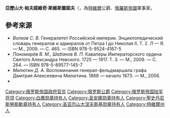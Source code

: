 
'''亞歷山大·帕夫諾維奇·斯維斯圖諾夫'''（{{bd|1830年|2月14日|1903年|3月18日之後|}}，為[[特維爾|特維爾]]公爵、[[俄羅斯帝國|俄羅斯帝國]]軍事家。

== 參考來源 ==
* ''Волков С. В.'' Генералитет Российской империи. Энциклопедический словарь генералов и адмиралов от Петра I до Николая II. Т. 2. Л — Я. — М., 2009. — С. 465. — ISBN 978-5-9524-4167-5
* ''Пономарёв В. М., Шабанов В. П.'' Кавалеры Императорского ордена Святого Александра Невского. 1725 — 1917. Т. 3. — М., 2009. — С. 264. — ISBN 978-5-89577-145-7
* ''Милютин Д. А.'' Воспоминания генерал-фельдмаршала графа Дмитрия Алексеевича Милютина. 1868 — начало 1873. — М., 2006.
*{{книга|автор=Волжинский Г. И.|заглавие=Освобождение крепости Баязета от блокады турок: из боевых и военно-походных воспоминаний о Русско-турецкой войне 1877–1878 годов|ссылка=|место=Варшава|Окруж. штаба|год=1911|страниц=24|ref=Волжинский}}
{{Authority control}}
{{車臣|nocat}}
[[Category:俄罗斯帝国政府官员|Category:俄罗斯帝国政府官员]]
[[Category:俄罗斯公爵|Category:俄罗斯公爵]]
[[Category:俄罗斯帝国陆军将领|Category:俄罗斯帝国陆军将领]]
[[Category:白鹰勋章持有人|Category:白鹰勋章持有人]]
[[Category:圣安娜勋章持有人|Category:圣安娜勋章持有人]]
[[Category:聖史丹尼斯勞斯勳章持有人|Category:聖史丹尼斯勞斯勳章持有人]]
[[Category:圣亚历山大涅夫斯基勋章持有人|Category:圣亚历山大涅夫斯基勋章持有人]]
[[Category:特維爾州人|Category:特維爾州人]]